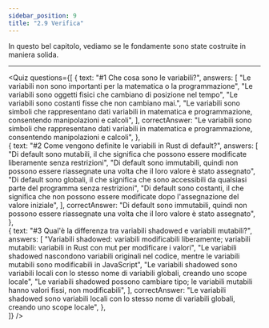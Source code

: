 ```yaml
---
sidebar_position: 9
title: "2.9 Verifica"
---
```


In questo bel capitolo, vediamo se le fondamente sono state costruite in maniera solida.  

***

<Quiz
  questions={[
    {
      text: "#1 Che cosa sono le variabili?",
      answers: [
        "Le variabili non sono importanti per la matematica o la programmazione",
        "Le variabili sono oggetti fisici che cambiano di posizione nel tempo", 
        "Le variabili sono costanti fisse che non cambiano mai.", 
        "Le variabili sono simboli che rappresentano dati variabili in matematica e programmazione, consentendo manipolazioni e calcoli", 
      ],
      correctAnswer: "Le variabili sono simboli che rappresentano dati variabili in matematica e programmazione, consentendo manipolazioni e calcoli",
    },  
    {
      text: "#2 Come vengono definite le variabili in Rust di default?",
      answers: [
        "Di default sono mutabili, il che significa che possono essere modificate liberamente senza restrizioni",
        "Di default sono immutabili, quindi non possono essere riassegnate una volta che il loro valore è stato assegnato", 
        "Di default sono globali, il che significa che sono accessibili da qualsiasi parte del programma senza restrizioni", 
        "Di default sono costanti, il che significa che non possono essere modificate dopo l'assegnazione del valore iniziale", 
      ],
      correctAnswer: "Di default sono immutabili, quindi non possono essere riassegnate una volta che il loro valore è stato assegnato",
    },  
    {
      text: "#3 Qual'è la differenza tra variabili shadowed e variabili mutabili?",
      answers: [
        "Variabili shadowed: variabili modificabili liberamente; variabili mutabili: variabili in Rust con mut per modificare i valori",
        "Le variabili shadowed nascondono variabili originali nel codice, mentre le variabili mutabili sono modificabili in JavaScript", 
        "Le variabili shadowed sono variabili locali con lo stesso nome di variabili globali, creando uno scope locale", 
        "Le variabili shadowed possono cambiare tipo; le variabili mutabili hanno valori fissi, non modificabili", 
      ],
      correctAnswer: "Le variabili shadowed sono variabili locali con lo stesso nome di variabili globali, creando uno scope locale",
    },  
  ]}
/>

